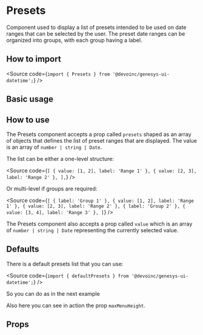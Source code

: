 

<Meta of={Stories} />

# Presets

Component used to display a list of presets intended to be used on date ranges
that can be selected by the user. The preset date ranges can be organized into
groups, with each group having a label.

## How to import

<Source code={`import { Presets } from '@devoinc/genesys-ui-datetime';`} />

## Basic usage

<Canvas of={Stories.Playground} />

## How to use

The Presets component accepts a prop called `presets` shaped as an array of
objects that defines the list of preset ranges that are displayed. The value is
an array of `number | string | Date`.

The list can be either a one-level structure:

<Source code={`
[
  { value: [1, 2], label: 'Range 1' },
  { value: [2, 3], label: 'Range 2' },
],
`} />

Or multi-level if groups are required:

<Source code={`
[
  { label: 'Group 1' },
  { value: [1, 2], label: 'Range 1' },
  { value: [2, 3], label: 'Range 2' },
  { label: 'Group 2' },
  { value: [3, 4], label: 'Range 3' },
]
`} />

The Presets component also accepts a prop called `value` which is an array of
`number | string | Date` representing the currently selected value.

## Defaults

There is a default presets list that you can use:

<Source code={`import { defaultPresets } from '@devoinc/genesys-ui-datetime';`} />

So you can do as in the next example

<Canvas of={Stories.Default} />

Also here you can see in action the prop `maxMenuHeight`.

## Props

<ArgTypes of={Stories} />
